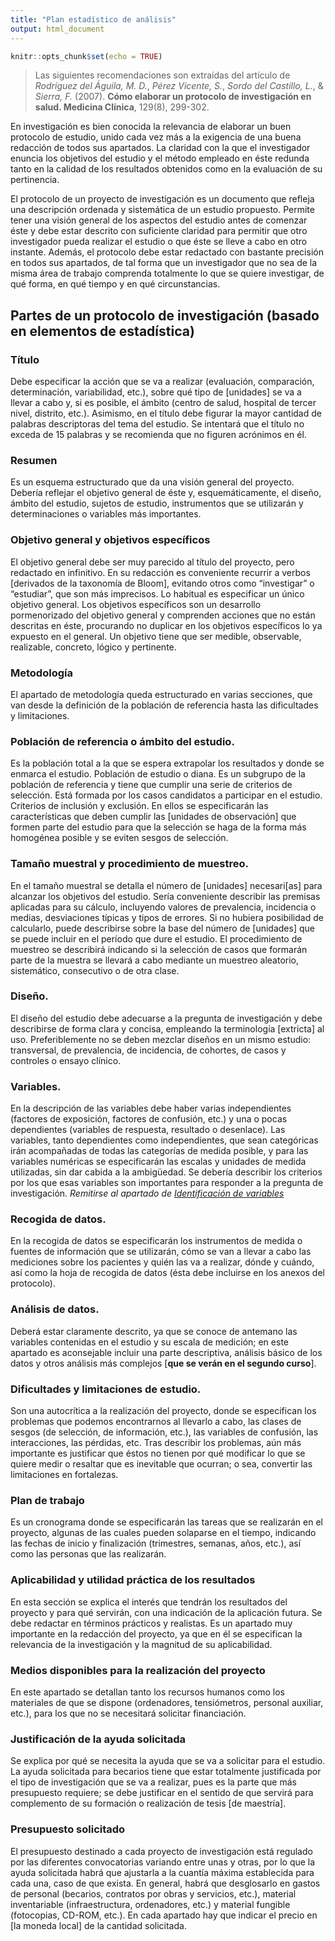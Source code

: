 ```yaml
---
title: "Plan estadístico de análisis"
output: html_document
---
```


```r
knitr::opts_chunk$set(echo = TRUE)
```

> Las siguientes recomendaciones son extraídas del artículo de *Rodríguez del Águila, M. D.*, *Pérez Vicente, S.*, *Sordo del Castillo, L.*, & *Sierra, F.* (2007). **Cómo elaborar un protocolo de investigación en salud. Medicina Clínica**, 129(8), 299-302.

En investigación es bien conocida la relevancia de elaborar un buen protocolo de estudio, unido cada vez más a la exigencia de una buena redacción de todos sus apartados. La claridad con la que el investigador enuncia los objetivos del estudio y el método empleado en éste redunda tanto en la calidad de los resultados obtenidos como en la evaluación de su pertinencia.

El protocolo de un proyecto de investigación es un documento que refleja una descripción ordenada y sistemática de un estudio propuesto. Permite tener una visión general de los aspectos del estudio antes de comenzar éste y debe estar descrito con suficiente claridad para permitir que otro investigador pueda realizar el estudio o que éste se lleve a cabo en otro instante. Además, el protocolo debe estar redactado con bastante precisión en todos sus apartados, de tal forma que un investigador que no sea de la misma área de trabajo comprenda totalmente lo que se quiere investigar, de qué forma, en qué tiempo y en qué circunstancias.

## Partes de un protocolo de investigación (basado en elementos de estadística)

### Título

Debe especificar la acción que se va a realizar (evaluación, comparación, determinación, variabilidad, etc.), sobre qué tipo de [unidades] se va a llevar a cabo y, si es posible, el
ámbito (centro de salud, hospital de tercer nivel, distrito, etc.). Asimismo, en el título debe figurar la mayor cantidad de palabras descriptoras del tema del estudio. Se intentará que el título no exceda de 15 palabras y se recomienda que no figuren acrónimos en él.

### Resumen

Es un esquema estructurado que da una visión general del proyecto. Debería reflejar el objetivo general de éste y, esquemáticamente, el diseño, ámbito del estudio, sujetos de estudio, instrumentos que se utilizarán y determinaciones o variables más importantes.

### Objetivo general y objetivos específicos

El objetivo general debe ser muy parecido al título del proyecto, pero redactado en infinitivo. En su redacción es conveniente recurrir a verbos [derivados de la taxonomía de Bloom], evitando otros como "investigar" o "estudiar", que son más imprecisos. Lo habitual es especificar un único objetivo general. Los objetivos específicos son un desarrollo pormenorizado del objetivo general y comprenden acciones que no están descritas en éste, procurando no duplicar en los objetivos específicos lo ya expuesto en el general. Un objetivo tiene que ser medible, observable, realizable, concreto, lógico y pertinente.

### Metodología
El apartado de metodología queda estructurado en varias secciones, que van desde la definición de la población de referencia hasta las dificultades y limitaciones.

### Población de referencia o ámbito del estudio.

Es la población total a la que se espera extrapolar los resultados y donde se enmarca el estudio. Población de estudio o diana. Es un subgrupo de la población de referencia y tiene que cumplir una serie de criterios de selección. Está formada por los casos candidatos a participar en el estudio. Criterios de inclusión y exclusión. En ellos se especificarán las características que deben cumplir las [unidades de observación] que formen parte del estudio para que la selección se haga de la forma más homogénea posible y se eviten sesgos de selección.

### Tamaño muestral y procedimiento de muestreo.

En el tamaño muestral se detalla el número de [unidades] necesari[as] para alcanzar los objetivos del estudio. Sería conveniente describir las premisas aplicadas para su cálculo, incluyendo valores de prevalencia, incidencia o medias, desviaciones típicas y tipos de errores. Si no hubiera posibilidad de calcularlo, puede describirse sobre la base del número de [unidades] que se puede incluir en el período que dure el estudio. El procedimiento de muestreo se describirá indicando si la selección de casos que formarán parte de la muestra se llevará a cabo mediante un muestreo aleatorio, sistemático, consecutivo o de otra clase.

### Diseño.

El diseño del estudio debe adecuarse a la pregunta de investigación y debe describirse de forma clara y concisa, empleando la terminología [extricta] al uso. Preferiblemente no se deben mezclar diseños en un mismo estudio: transversal, de prevalencia, de incidencia, de cohortes,
de casos y controles o ensayo clínico.

### Variables.

En la descripción de las variables debe haber varias independientes (factores de exposición, factores de confusión, etc.) y una o pocas dependientes (variables de respuesta, resultado o desenlace). Las variables, tanto dependientes como independientes, que sean categóricas irán
acompañadas de todas las categorías de medida posible, y para las variables numéricas se especificarán las escalas y unidades de medida utilizadas, sin dar cabida a la ambigüedad. Se debería describir los criterios por los que esas variables son importantes para responder a la pregunta de investigación. *Remitirse al apartado de [Identificación de variables](https://cdsantae.github.io/Deporte/_site/unit1.html#_identificaci%C3%B3n_de_variables_)*

### Recogida de datos.

En la recogida de datos se especificarán los instrumentos de medida o fuentes de información que se utilizarán, cómo se van a llevar a cabo las mediciones sobre los pacientes y quién las va a realizar, dónde y cuándo, así como la hoja de recogida de datos (ésta debe incluirse en los anexos del protocolo).

### Análisis de datos.

Deberá estar claramente descrito, ya que se conoce de antemano las variables contenidas en el estudio y su escala de medición; en este apartado es aconsejable incluir una parte descriptiva, análisis básico de los datos y otros análisis más complejos [**que se verán en el segundo curso**].

### Dificultades y limitaciones de estudio.

Son una autocrítica a la realización del proyecto, donde se especifican los problemas que podemos encontrarnos al llevarlo a cabo, las clases de sesgos (de selección, de información, etc.), las variables de confusión, las interacciones, las pérdidas, etc. Tras describir los problemas, aún más importante es justificar que éstos no tienen por qué modificar lo que se quiere medir o resaltar que es inevitable que ocurran; o sea, convertir las limitaciones en fortalezas.

### Plan de trabajo

Es un cronograma donde se especificarán las tareas que se realizarán en el proyecto, algunas de las cuales pueden solaparse en el tiempo, indicando las fechas de inicio y finalización (trimestres, semanas, años, etc.), así como las personas que las realizarán.

### Aplicabilidad y utilidad práctica de los resultados

En esta sección se explica el interés que tendrán los resultados del proyecto y para qué servirán, con una indicación de la aplicación futura. Se debe redactar en términos prácticos y realistas. Es un apartado muy importante en la redacción del proyecto, ya que en él se especifican la relevancia de la investigación y la magnitud de su aplicabilidad.

### Medios disponibles para la realización del proyecto

En este apartado se detallan tanto los recursos humanos como los materiales de que se dispone (ordenadores, tensiómetros, personal auxiliar, etc.), para los que no se necesitará solicitar financiación. 

### Justificación de la ayuda solicitada

Se explica por qué se necesita la ayuda que se va a solicitar para el estudio. La ayuda solicitada para becarios tiene que estar totalmente justificada por el tipo de investigación que se va a realizar, pues es la parte que más presupuesto requiere; se debe justificar en el sentido de que servirá para complemento de su formación o realización de tesis [de maestría].

### Presupuesto solicitado

El presupuesto destinado a cada proyecto de investigación está regulado por las diferentes convocatorias variando entre unas y otras, por lo que la ayuda solicitada habrá que ajustarla a la cuantía máxima establecida para cada una, caso de que exista. En general, habrá que desglosarlo en gastos de personal (becarios, contratos por obras y servicios, etc.), material inventariable (infraestructura, ordenadores, etc.) y material fungible (fotocopias, CD-ROM, etc.). En cada apartado hay que indicar el precio en [la moneda local] de la cantidad solicitada.